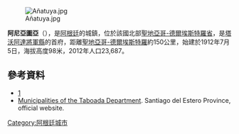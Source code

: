 [[Image:Añatuya.jpg|right]]

{{Coord|28|28|S|62|50|W|display=title}}

'''阿尼亞圖亞'''（{{lang-es|Añatuya}}），是[[阿根廷|阿根廷]]的城鎮，位於該國北部[[聖地亞哥-德爾埃斯特羅省|聖地亞哥-德爾埃斯特羅省]]，是[[塔沃阿達將軍縣|塔沃阿達將軍縣]]的首府，距離[[聖地亞哥-德爾埃斯特羅|聖地亞哥-德爾埃斯特羅]]約150公里，始建於1912年7月5日，海拔高度98米，2012年人口23,687。

==參考資料==
*[https://web.archive.org/web/20120719090940/http://www.mdea.com.ar/home.html]
*[https://web.archive.org/web/20070310212339/http://www.santiagodelestero.gov.ar/municipios/taboada.php Municipalities of the Taboada Department]. Santiago del Estero Province, official website.

{{Argentina-geo-stub}}
[[Category:阿根廷城市|Category:阿根廷城市]]